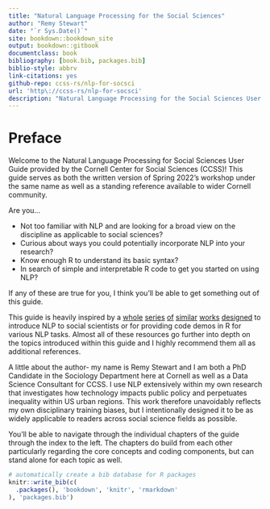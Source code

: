 ```yaml
--- 
title: "Natural Language Processing for the Social Sciences"
author: "Remy Stewart"
date: "`r Sys.Date()`"
site: bookdown::bookdown_site
output: bookdown::gitbook
documentclass: book
bibliography: [book.bib, packages.bib]
biblio-style: abbrv
link-citations: yes
github-repo: ccss-rs/nlp-for-socsci
url: 'http\://ccss-rs/nlp-for-socsci'
description: "Natural Language Processing for the Social Sciences User Guide."
---
```


# Preface {-}
\markboth{Preface}{}

Welcome to the Natural Language Processing for Social Sciences User Guide provided by the Cornell Center for Social Sciences (CCSS)! This guide serves as both the written version of Spring 2022’s workshop under the same name as well as a standing reference available to wider Cornell community. 

Are you… 

*	Not too familiar with NLP and are looking for a broad view on the discipline as applicable to social sciences?
*	Curious about ways you could potentially incorporate NLP into your research?
*	Know enough R to understand its basic syntax?
*	In search of simple and interpretable R code to get you started on using NLP?

If any of these are true for you, I think you’ll be able to get something out of this guide.

This guide is heavily inspired by a [whole](https://cfss.uchicago.edu/) [series](https://cbail.github.io/ids704/Home.html) [of](https://www.tidytextmining.com/index.html) [similar](https://slcladal.github.io/index.html) [works](https://m-clark.github.io/text-analysis-with-R/) [designed](https://melaniewalsh.github.io/Intro-Cultural-Analytics/welcome.html) to introduce NLP to social scientists or for providing code demos in R for various NLP tasks. Almost all of these resources go further into depth on the topics introduced within this guide and I highly recommend them all as additional references. 

A little about the author- my name is Remy Stewart and I am both a PhD Candidate in the Sociology Department here at Cornell as well as a Data Science Consultant for CCSS. I use NLP extensively within my own research that investigates how technology impacts public policy and perpetuates inequality within US urban regions. This work therefore unavoidably reflects my own disciplinary training biases, but I intentionally designed it to be as widely applicable to readers across social science fields as possible. 

You’ll be able to navigate through the individual chapters of the guide through the index to the left. The chapters do build from each other particularly  regarding the core concepts and coding components, but can stand alone for each topic as well. 

```r
# automatically create a bib database for R packages
knitr::write_bib(c(
  .packages(), 'bookdown', 'knitr', 'rmarkdown'
), 'packages.bib')
```
